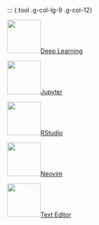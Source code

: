 
::: {.tool .g-col-lg-9 .g-col-12}


<a href="hello/vscode.html" role="button" class="btn btn-outline-light">
![](docs/get-started/images/vscode-logo.png){width="77" fig-alt="VS Code logo."}Deep Learning
</a>

<a href="hello/jupyter.html" role="button" class="btn btn-outline-light">
![](docs/get-started/images/jupyter-logo.png){width="77" fig-alt="Jupyter logo."}Jupyter
</a>

<a href="hello/rstudio.html" role="button" class="btn btn-outline-light">
![](docs/get-started/images/rstudio-logo.png){width="77" fig-alt="RStudio logo."}RStudio
</a>


<a href="docs/get-started/images/neovim.html" role="button" class="btn btn-outline-light">
![](docs/get-started/images/neovim-logo.svg){width="77" fig-alt="Neovim logo."}Neovim
</a>


<a href="hello/text-editor.html" role="button" class="btn btn-outline-light">
![](docs/get-started/images/text-editor-logo.png){width="77" fig-alt="Text Editor logo: a circle with white outline and black fill inside of which is a command-line prompt."}Text Editor
</a>

